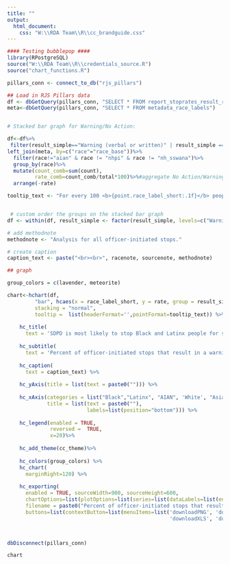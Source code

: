 ```yaml
---
title: ""
output:
  html_document:
    css: "W:\\RDA Team\\R\\cc_brandguide.css"
---
```

<!-- link to Google Font -->
<link href="https://fonts.googleapis.com/css2?family=Inter:wght@100;200;300;400;500;600;700;800;900&display=swap" rel="stylesheet">

```r

#### Testing bubblepop ####
library(RPostgreSQL)
source("W:\\RDA Team\\R\\credentials_source.R")
source("chart_functions.R")

pillars_conn <- connect_to_db("rjs_pillars")

## Load in RJS Pillars data
df <- dbGetQuery(pillars_conn, "SELECT * FROM report_stoprates_result_race_person") 
meta<-dbGetQuery(pillars_conn, "SELECT * FROM metadata_race_labels")


# Stacked bar graph for Warning/No Action:

df<-df%>%
 filter(result_simple=="Warning (verbal or written)" | result_simple =="No Action")%>%
left_join(meta, by=c("race"="race_base"))%>%
  filter(race!="aian" & race != "nhpi" & race != "nh_sswana")%>% 
  group_by(race)%>%
  mutate(count_comb=sum(count),
         rate_comb=count_comb/total*100)%>%#aggregate No Action/Warning
  arrange(-rate)

tooltip_text <- "For every 100 <b>{point.race_label_short:.1f}</b> people SDPD stopped, officers stopped <b>{point.rate:.1f}</b><br>people they perceived as <b>{point.race_label_short:.1f}</b> for stops that only resulted in<br><b>{point.result_simple:.1f}</b>, for a total of <b>{point.count:,0f}</b> people."


 # custom order the groups on the stacked bar graph
df <- within(df, result_simple <- factor(result_simple, levels=c("Warning (verbal or written)", "No Action")))

# add methodnote
methodnote <- "Analysis for all officer-initiated stops."

# create caption
caption_text <- paste("<br><br>", racenote, sourcenote, methodnote)

## graph

group_colors = c(lavender, meteorite)

chart<-hchart(df, 
         "bar", hcaes(x = race_label_short, y = rate, group = result_simple),
         stacking = "normal",
         tooltip =  list(headerFormat='',pointFormat=tooltip_text)) %>%
    
    hc_title(
      text = 'SDPD is most likely to stop Black and Latinx people for stops that result in no action') %>%
    
    hc_subtitle(
      text = 'Percent of officer-initiated stops that result in a warning or no action by race') %>%
    
    hc_caption(
      text = caption_text) %>%
    
    hc_yAxis(title = list(text = paste0(""))) %>%
    
    hc_xAxis(categories = list("Black","Latinx", "AIAN", 'White', "Asian", "NHPI", "SWANA/SA",  "Multiracial"),
             title = list(text = paste0(""),
                          labels=list(position="bottom"))) %>%
    
    hc_legend(enabled = TRUE, 
              reversed =  TRUE,
              x=20)%>% 
    
    hc_add_theme(cc_theme)%>%
    
    hc_colors(group_colors) %>%
    hc_chart(
      marginRight=120) %>%
    
    hc_exporting(
      enabled = TRUE, sourceWidth=900, sourceHeight=600, 
      chartOptions=list(plotOptions=list(series=list(dataLabels=list(enabled=TRUE,format='{point.rate:.1f}%')))),
      filename = paste0("Percent of officer-initiated stops that result in a warning or no action by race","_Catalyst California, catalystcalifornia.org, 2023."),
      buttons=list(contextButton=list(menuItems=list('downloadPNG', 'downloadSVG',
                                                     'downloadXLS', 'downloadCSV'))))



dbDisconnect(pillars_conn)


```

```r
chart

```



<script>
  widg = document.getElementsByClassName('html-widget'); //find widgets
  for (let i = 0; i < widg.length; i++) { //loop through
    document.getElementsByClassName('highchart')[i].style.width = '100%'; //adjust width
    document.getElementsByClassName('highchart')[i].style.height = '100%'; //adjust height
  }
</script>